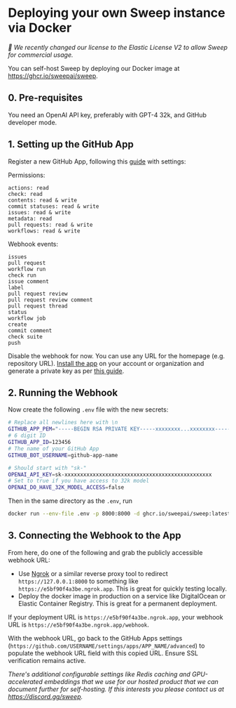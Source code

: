 # Deploying your own Sweep instance via Docker

*🎉 We recently changed our license to the Elastic License V2 to allow Sweep for commercial usage.*

You can self-host Sweep by deploying our Docker image at https://ghcr.io/sweepai/sweep.

## 0. Pre-requisites

You need an OpenAI API key, preferably with GPT-4 32k, and GitHub developer mode.

## 1. Setting up the GitHub App

Register a new GitHub App, following this [guide](https://docs.github.com/en/apps/creating-github-apps/registering-a-github-app/registering-a-github-app) with settings:

Permissions:

```
actions: read
check: read
contents: read & write
commit statuses: read & write
issues: read & write
metadata: read
pull requests: read & write
workflows: read & write
```

Webhook events:

```
issues
pull request
workflow run
check run
issue comment
label
pull request review
pull request review comment
pull request thread
status
workflow job
create
commit comment
check suite
push
```

Disable the webhook for now. You can use any URL for the homepage (e.g. repository URL). [Install the app](https://docs.github.com/en/apps/using-github-apps/installing-your-own-github-app) on your account or organization and generate a private key as per [this guide](https://docs.github.com/en/apps/creating-github-apps/authenticating-with-a-github-app/managing-private-keys-for-github-apps).

## 2. Running the Webhook

Now create the following `.env` file with the new secrets:

```sh
# Replace all newlines here with \n
GITHUB_APP_PEM="-----BEGIN RSA PRIVATE KEY-----xxxxxxxx...xxxxxxxx-----END RSA PRIVATE KEY-----"
# 6 digit ID
GITHUB_APP_ID=123456
# The name of your GitHub App
GITHUB_BOT_USERNAME=github-app-name

# Should start with "sk-"
OPENAI_API_KEY=sk-xxxxxxxxxxxxxxxxxxxxxxxxxxxxxxxxxxxxxxxxxxxxxxx
# Set to true if you have access to 32k model
OPENAI_DO_HAVE_32K_MODEL_ACCESS=false
```

Then in the same directory as the `.env`, run

```bash
docker run --env-file .env -p 8000:8000 -d ghcr.io/sweepai/sweep:latest
```

## 3. Connecting the Webhook to the App

From here, do one of the following and grab the publicly accessible webhook URL:
* Use [Ngrok](https://ngrok.com/) or a similar reverse proxy tool to redirect `https://127.0.0.1:8000` to something like `https://e5bf90f4a3be.ngrok.app`. This is great for quickly testing locally.
* Deploy the docker image in production on a service like DigitalOcean or Elastic Container Registry. This is great for a permanent deployment.

If your deployment URL is `https://e5bf90f4a3be.ngrok.app`, your webhook URL is `https://e5bf90f4a3be.ngrok.app/webhook`.

With the webhook URL, go back to the GitHub Apps settings (`https://github.com/USERNAME/settings/apps/APP_NAME/advanced`) to populate the webhook URL field with this copied URL. Ensure SSL verification remains active.

*There's additional configurable settings like Redis caching and GPU-accelerated embeddings that we use for our hosted product that we can document further for self-hosting. If this interests you please contact us at https://discord.gg/sweep.*
